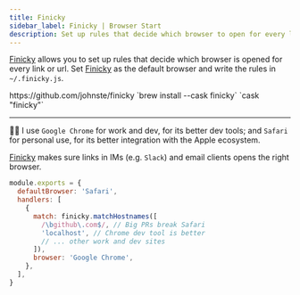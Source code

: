 ```yaml
---
title: Finicky
sidebar_label: Finicky | Browser Start
description: Set up rules that decide which browser to open for every link.
---
```


[Finicky](https://github.com/johnste/finicky) allows you to set up rules that decide which browser is opened for every link or url.
Set [Finicky](https://github.com/johnste/finicky) as the default browser and write the rules in `~/.finicky.js`.


<Tabs>
  <TabItem value="download" label="Download">
    https://github.com/johnste/finicky
  </TabItem>
  <TabItem value="homebrew" label="Brew install" default>
    `brew install --cask finicky`
  </TabItem>
  <TabItem value="brewfile" label="Brewfile">
    `cask "finicky"`
  </TabItem>
</Tabs>

---

👨‍💻 I use `Google Chrome` for work and dev, for its better dev tools;
and `Safari` for personal use, for its better integration with the Apple ecosystem.

[Finicky](https://github.com/johnste/finicky) makes sure links in IMs (e.g. `Slack`) and email clients opens the right browser.

```javascript title="~/.finicky.js"
module.exports = {
  defaultBrowser: 'Safari',
  handlers: [
    {
      match: finicky.matchHostnames([
        /\bgithub\.com$/, // Big PRs break Safari
        'localhost', // Chrome dev tool is better
        // ... other work and dev sites
      ]),
      browser: 'Google Chrome',
    },
  ],
}
```
